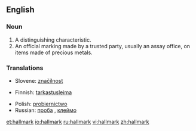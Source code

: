 ==English==

===Noun===
{{wikipedia}}
{{en-noun}}

# A distinguishing characteristic.
# An official marking made by a trusted party, usually an assay office, on items made of precious metals.

===Translations===
{{rfc-level|Translations at L3+ (AutoFormat would have corrected level of Translations)}}
{{trans-top|a distinct characteristic}}
{{trans-mid}}
*Slovene: [[značilnost]]
{{trans-bottom}}

{{trans-top|an official marking}}
*Finnish: [[tarkastusleima]]
{{trans-mid}}
*Polish: [[probiernictwo]] {{n}}
*Russian: [[проба]] {{f}}, [[клеймо]] {{n}}
{{trans-bottom}}

[[et:hallmark]]
[[io:hallmark]]
[[ru:hallmark]]
[[vi:hallmark]]
[[zh:hallmark]]